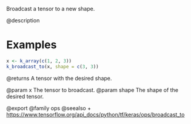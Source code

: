 Broadcast a tensor to a new shape.

@description

# Examples
```r
x <- k_array(c(1, 2, 3))
k_broadcast_to(x, shape = c(3, 3))
```

@returns
A tensor with the desired shape.

@param x The tensor to broadcast.
@param shape The shape of the desired tensor.

@export
@family ops
@seealso
+ <https://www.tensorflow.org/api_docs/python/tf/keras/ops/broadcast_to>
